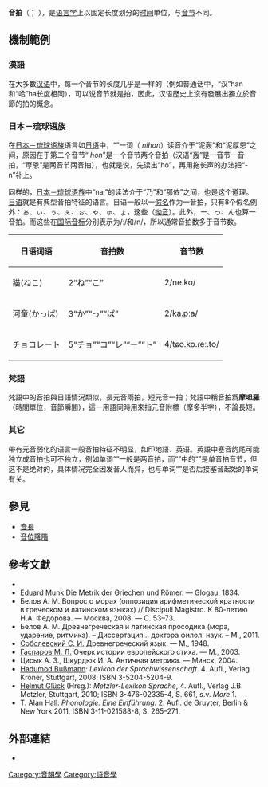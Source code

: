 {{request translation|en}}
{{No footnotes|time=2019-03-21T18:31:20+00:00}}
'''音拍'''（{{lang-ja|モーラ|mora}}；{{lang-sa|मात्रा}} {{IAST|mātrā}}），是[[语言学|语言学]]上以固定长度划分的[[时间|时间]]单位，与[[音节|音节]]不同。

==機制範例==
===漢語===
在大多數[[汉语|汉语]]中，每一个音节的长度几乎是一样的（例如普通话中，“汉”han和“哈”ha长度相同），可以说音节就是拍，因此，汉语歷史上沒有發展出獨立於音節的拍的概念。

==={{anchor|haku}}日本－琉球语族===
{{參見|日語音系}}
在[[日本－琉球语族|日本－琉球语族]]语言如[[日语|日语]]中，“{{lang|ja|日本}}”一词（{{lang|ja|にほん}} ''nihon''）读音介于“泥轰”和“泥厚恩”之间，原因在于第二个音节“{{lang|ja|ほん}} ''hon''”是一个音节两个音拍（汉语“轰”是一音节一音拍，“厚恩”是两音节两音拍），也就是说，先读出“ho”，再用拖长声的办法把“-n”补上。

同样的，[[日本－琉球语族|日本－琉球语族]]中“nai”的读法介于“乃”和“那依”之间，也是这个道理。[[日语|日语]]就是有典型音拍特征的语言。日语一般以一[[日語假名|假名]]作为一音拍，只有8个假名例外：ぁ、ぃ、ぅ、ぇ、ぉ、ゃ、ゅ、ょ，这些（[[日语书写系统|拗音]]）。此外，ー、っ、ん也算一音拍。而这些在[[国际音标|国际音标]]分别表示为/ː/和/n/，所以通常音拍数多于音节数。

{| class="wikitable" border="1"
|-
!  日语词语
! 音拍数
! 音节数
|-
|  猫(ねこ)
| 2“ね”“こ”
| 2/ne.ko/
|-
|  河童(かっぱ)
| 3“か”“っ”“ぱ”
| 2/ka.pːa/
|-
|  チョコレート
| 5“チョ”“コ”“レ”“ー”“ト”
| 4/tɕo.ko.ɾeː.to/
|}
===梵語===
梵語中的音拍與日語情況類似，長元音兩拍，短元音一拍；梵語中稱音拍爲'''摩呾羅'''（時間單位，音節瞬間），這一用語同時用來指元音附標（摩多半字），不論長短。
===其它===
帶有元音弱化的语言一般音拍特征不明显，如印地語、英语。英語中塞音韵尾可能独立成音拍也可不独立，例如单词“{{lang|en|bit}}”一般是两音拍，而“{{lang|en|rabbit}}”中的“{{lang|en|-bit}}”是单音拍音节，但这不是绝对的，具体情况完全因发音人而异，也与单词“{{lang|en|bit}}”是否后接塞音起始的单词有关。

==參見==
*[[音長|音長]]
*[[音位降階|音位降階]]

==參考文獻==
{{refbegin|2}}
* {{cite book |first=John |last=Clark |coauthors=Collin Yallop, and Janet Fletcher|year=2007 |title=Introduction to Phonetics and Phonology |url=https://archive.org/details/introductiontoph0000clar_f3h3 |chapter= |editor= |others= |edition=3rd edition |location=Oxford |publisher=Blackwell |isbn=1405130830}}
* [[Eduard_Munk|Eduard Munk]] Die Metrik der Griechen und Römer. — Glogau, 1834.
* Белов А. М. Вопрос о морах (оппозиция арифметической кратности в греческом и латинском языках) // Discipuli Magistro. К 80-летию Н.А. Федорова. — Москва, 2008. — С. 53–73. {{ru icon}}
* Белов А. М. Древнегреческая и латинская просодика (мора, ударение, ритмика). – Диссертация... доктора филол. наук. – М., 2011. {{ru icon}}
* [[Соболевский,_Сергей_Иванович|Соболевский С. И.]] Древнегреческий язык. — М., 1948. {{ru icon}}
* [[Гаспаров,_Михаил_Леонович|Гаспаров М. Л.]] Очерк истории европейского стиха. — М., 2003. {{ru icon}}
* Цисык А. З., Шкурдюк И. А. Античная метрика. — Минск, 2004. {{ru icon}}
* [[Hadumod_Bußmann|Hadumod Bußmann]]: ''Lexikon der Sprachwissenschaft.'' 4. Aufl., Verlag Kröner, Stuttgart, 2008; ISBN 3-5204-5204-9. {{de icon}}
* [[Helmut_Glück|Helmut Glück]] (Hrsg.): ''Metzler-Lexikon Sprache'', 4. Aufl., Verlag J.B. Metzler, Stuttgart, 2010; ISBN 3-476-02335-4, S. 661, s.v. ''More'' 1. {{de icon}}
* T. Alan Hall: ''Phonologie. Eine Einführung.'' 2. Aufl. de Gruyter, Berlin & New York 2011, ISBN 3-11-021588-8, S. 265–271. {{de icon}}

{{refend}}

==外部連結==
* {{wiktionary-inline|mora}}

{{Suprasegmentals}}

[[Category:音韻學|Category:音韻學]]
[[Category:語音學|Category:語音學]]